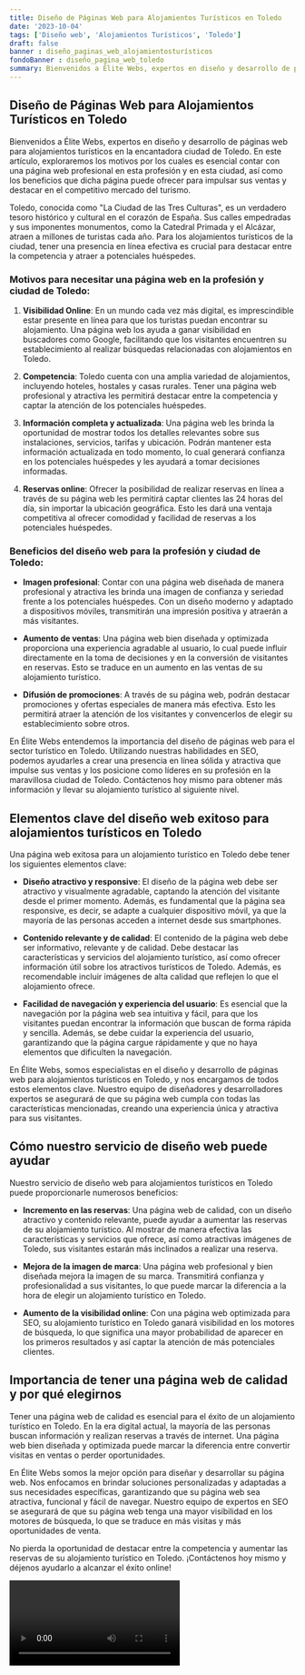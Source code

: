 ```yaml
---
title: Diseño de Páginas Web para Alojamientos Turísticos en Toledo
date: '2023-10-04'
tags: ['Diseño web', 'Alojamientos Turísticos', 'Toledo']
draft: false
banner : diseño_paginas_web_alojamientosturísticos
fondoBanner : diseño_pagina_web_toledo
summary: Bienvenidos a Élite Webs, expertos en diseño y desarrollo de páginas web para alojamientos turísticos en la encantadora ciudad de Toledo. En este artículo, exploraremos los motivos por los cuales es esencial contar con una página web profesional en esta profesión y en esta ciudad, así como los beneficios que dicha página puede ofrecer para impulsar sus ventas y destacar en el competitivo mercado del turismo.
---
```


## Diseño de Páginas Web para Alojamientos Turísticos en Toledo

Bienvenidos a Élite Webs, expertos en diseño y desarrollo de páginas web para alojamientos turísticos en la encantadora ciudad de Toledo. En este artículo, exploraremos los motivos por los cuales es esencial contar con una página web profesional en esta profesión y en esta ciudad, así como los beneficios que dicha página puede ofrecer para impulsar sus ventas y destacar en el competitivo mercado del turismo.

Toledo, conocida como "La Ciudad de las Tres Culturas", es un verdadero tesoro histórico y cultural en el corazón de España. Sus calles empedradas y sus imponentes monumentos, como la Catedral Primada y el Alcázar, atraen a millones de turistas cada año. Para los alojamientos turísticos de la ciudad, tener una presencia en línea efectiva es crucial para destacar entre la competencia y atraer a potenciales huéspedes.

### Motivos para necesitar una página web en la profesión y ciudad de Toledo:

1. **Visibilidad Online**: En un mundo cada vez más digital, es imprescindible estar presente en línea para que los turistas puedan encontrar su alojamiento. Una página web los ayuda a ganar visibilidad en buscadores como Google, facilitando que los visitantes encuentren su establecimiento al realizar búsquedas relacionadas con alojamientos en Toledo.

2. **Competencia**: Toledo cuenta con una amplia variedad de alojamientos, incluyendo hoteles, hostales y casas rurales. Tener una página web profesional y atractiva les permitirá destacar entre la competencia y captar la atención de los potenciales huéspedes. 

3. **Información completa y actualizada**: Una página web les brinda la oportunidad de mostrar todos los detalles relevantes sobre sus instalaciones, servicios, tarifas y ubicación. Podrán mantener esta información actualizada en todo momento, lo cual generará confianza en los potenciales huéspedes y les ayudará a tomar decisiones informadas.

4. **Reservas online**: Ofrecer la posibilidad de realizar reservas en línea a través de su página web les permitirá captar clientes las 24 horas del día, sin importar la ubicación geográfica. Esto les dará una ventaja competitiva al ofrecer comodidad y facilidad de reservas a los potenciales huéspedes.

### Beneficios del diseño web para la profesión y ciudad de Toledo:

- **Imagen profesional**: Contar con una página web diseñada de manera profesional y atractiva les brinda una imagen de confianza y seriedad frente a los potenciales huéspedes. Con un diseño moderno y adaptado a dispositivos móviles, transmitirán una impresión positiva y atraerán a más visitantes.

- **Aumento de ventas**: Una página web bien diseñada y optimizada proporciona una experiencia agradable al usuario, lo cual puede influir directamente en la toma de decisiones y en la conversión de visitantes en reservas. Esto se traduce en un aumento en las ventas de su alojamiento turístico.

- **Difusión de promociones**: A través de su página web, podrán destacar promociones y ofertas especiales de manera más efectiva. Esto les permitirá atraer la atención de los visitantes y convencerlos de elegir su establecimiento sobre otros.

En Élite Webs entendemos la importancia del diseño de páginas web para el sector turístico en Toledo. Utilizando nuestras habilidades en SEO, podemos ayudarles a crear una presencia en línea sólida y atractiva que impulse sus ventas y los posicione como líderes en su profesión en la maravillosa ciudad de Toledo. Contáctenos hoy mismo para obtener más información y llevar su alojamiento turístico al siguiente nivel.

<GifSeo />

<Cta />

## Elementos clave del diseño web exitoso para alojamientos turísticos en Toledo

Una página web exitosa para un alojamiento turístico en Toledo debe tener los siguientes elementos clave:

- **Diseño atractivo y responsive**: El diseño de la página web debe ser atractivo y visualmente agradable, captando la atención del visitante desde el primer momento. Además, es fundamental que la página sea responsive, es decir, se adapte a cualquier dispositivo móvil, ya que la mayoría de las personas acceden a internet desde sus smartphones.

- **Contenido relevante y de calidad**: El contenido de la página web debe ser informativo, relevante y de calidad. Debe destacar las características y servicios del alojamiento turístico, así como ofrecer información útil sobre los atractivos turísticos de Toledo. Además, es recomendable incluir imágenes de alta calidad que reflejen lo que el alojamiento ofrece.

- **Facilidad de navegación y experiencia del usuario**: Es esencial que la navegación por la página web sea intuitiva y fácil, para que los visitantes puedan encontrar la información que buscan de forma rápida y sencilla. Además, se debe cuidar la experiencia del usuario, garantizando que la página cargue rápidamente y que no haya elementos que dificulten la navegación.

En Élite Webs, somos especialistas en el diseño y desarrollo de páginas web para alojamientos turísticos en Toledo, y nos encargamos de todos estos elementos clave. Nuestro equipo de diseñadores y desarrolladores expertos se asegurará de que su página web cumpla con todas las características mencionadas, creando una experiencia única y atractiva para sus visitantes.

## Cómo nuestro servicio de diseño web puede ayudar

Nuestro servicio de diseño web para alojamientos turísticos en Toledo puede proporcionarle numerosos beneficios:

- **Incremento en las reservas**: Una página web de calidad, con un diseño atractivo y contenido relevante, puede ayudar a aumentar las reservas de su alojamiento turístico. Al mostrar de manera efectiva las características y servicios que ofrece, así como atractivas imágenes de Toledo, sus visitantes estarán más inclinados a realizar una reserva.

- **Mejora de la imagen de marca**: Una página web profesional y bien diseñada mejora la imagen de su marca. Transmitirá confianza y profesionalidad a sus visitantes, lo que puede marcar la diferencia a la hora de elegir un alojamiento turístico en Toledo.

- **Aumento de la visibilidad online**: Con una página web optimizada para SEO, su alojamiento turístico en Toledo ganará visibilidad en los motores de búsqueda, lo que significa una mayor probabilidad de aparecer en los primeros resultados y así captar la atención de más potenciales clientes.

## Importancia de tener una página web de calidad y por qué elegirnos

Tener una página web de calidad es esencial para el éxito de un alojamiento turístico en Toledo. En la era digital actual, la mayoría de las personas buscan información y realizan reservas a través de internet. Una página web bien diseñada y optimizada puede marcar la diferencia entre convertir visitas en ventas o perder oportunidades.

En Élite Webs somos la mejor opción para diseñar y desarrollar su página web. Nos enfocamos en brindar soluciones personalizadas y adaptadas a sus necesidades específicas, garantizando que su página web sea atractiva, funcional y fácil de navegar. Nuestro equipo de expertos en SEO se asegurará de que su página web tenga una mayor visibilidad en los motores de búsqueda, lo que se traduce en más visitas y más oportunidades de venta.

No pierda la oportunidad de destacar entre la competencia y aumentar las reservas de su alojamiento turístico en Toledo. ¡Contáctenos hoy mismo y déjenos ayudarlo a alcanzar el éxito online!

<Video />

<CtaBot job='Alojamientos Turísticos' city='Toledo'/>

<Gmaps query='Toledo+españa+maps' />